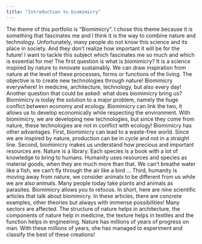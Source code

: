 ```yaml
---
title: "Introduction to biomimicry"
---
```


The theme of this portfolio is "Biomimicry". I chose this theme because it is something that fascinates me and I think it is the way to combine nature and technology. Unfortunately, many people do not know this science and its place in society. And they don't realize how important it will be for the future! I want to tackle this subject which fascinates me so much and which is essential for me!
The first question is what is biomimicry?
It is a science inspired by nature to innovate sustainably. We can draw inspiration from nature at the level of these processes, forms or functions of the living. The objective is to create new technologies through nature!
Biomimicry everywhere! In medicine, architecture, technology, but also every day!
Another question that could be asked: what does biomimicry bring us?
Biomimicry is today the solution to a major problem, namely the huge conflict between economy and ecology. Biomimicry can link the two, it allows us to develop economically while respecting the environment. With biomimicry, we are developing new technologies, but since they come from nature, these technologies are not in conflict with ecology! Biomimicry has other advantages.
First, biomimicry can lead to a waste-free world. Since we are inspired by nature, production can be in cycle and not in a straight line.
Second, biomimicry makes us understand how precious and important resources are. Nature is a library. Each species is a book with a lot of knowledge to bring to humans.
Humanity uses resources and species as material goods, when they are much more than that. We can't breathe water like a fish, we can't fly through the air like a bird ...
Third, humanity is moving away from nature, we consider animals to be different from us while we are also animals. Many people today take plants and animals as parasites. Biomimicry allows you to refocus.
In short, here are nine scientific articles that talk about biomimicry. In these articles, there are concrete examples, other theories but always with immense possibilities!
Many sectors are affected. The structure of nature helps in architecture, the components of nature help in medicine, the texture helps in textiles and the function helps in engineering. Nature has millions of years of progress on man. With these millions of years, she has managed to experiment and classify the best of these creations!


